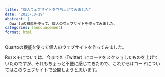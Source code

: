 ```yaml
---
title: "個人ウェブサイトを立ち上げてみました"
date: "2025-10-19"
abstract: |
  Quartoの機能を使って、個人のウェブサイトを作ってみました。
categories: [announcement]
format: html
---
```


Quartoの機能を使って個人のウェブサイトを作ってみました。

Rのメモについては、今までX（Twitter）にコードをスクショしたものを上げていたのですが、それもちょっと不便に感じてきたので、これからはコードについてはこのウェブサイトで公開しようと思います。